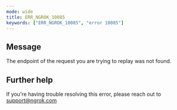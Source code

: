 ```yaml
---
mode: wide
title: ERR_NGROK_10085
keywords: ["ERR_NGROK_10085", "error 10085"]
---
```


## Message

The endpoint of the request you are trying to replay was not found.

## Further help

If you're having trouble resolving this error, please reach out to [support@ngrok.com](mailto:support@ngrok.com?subject=Help%20with%20ERR_NGROK_10085)
